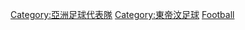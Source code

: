 {{Cat main|東帝汶國家足球隊}}

[[Category:亞洲足球代表隊|Category:亞洲足球代表隊]]
[[Category:東帝汶足球|Category:東帝汶足球]]
[[Category:東帝汶體育國家隊|Football]]
